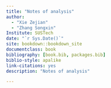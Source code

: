 ```yaml
--- 
title: "Notes of analysis"
author: 
  - "Xie Zejian"
  - "Zhang Songxin"
Institute: SUSTech
date: "`r Sys.Date()`"
site: bookdown::bookdown_site
documentclass: book
bibliography: [book.bib, packages.bib]
biblio-style: apalike
link-citations: yes
description: "Notes of analysis"

---
```


```{=latex}
\newcommand{\lt}{<}
\newcommand{\gt}{>}
\newcommand{\R}{\mathbb{R}}
\newcommand{\Reals}{\mathbb{R}}
\newcommand{\Real}{\mathbb{R}}
\newcommand{\reals}{\mathbb{R}}
\newcommand{\N}{\mathbb{N}}
\newcommand{\Q}{\mathbb{Q}}
\newcommand{\sub}{\subset}
\newcommand{\subsets}{\subset}
\newcommand{\exist}{\exists}
\newcommand{\Tau}{\tau}
```
